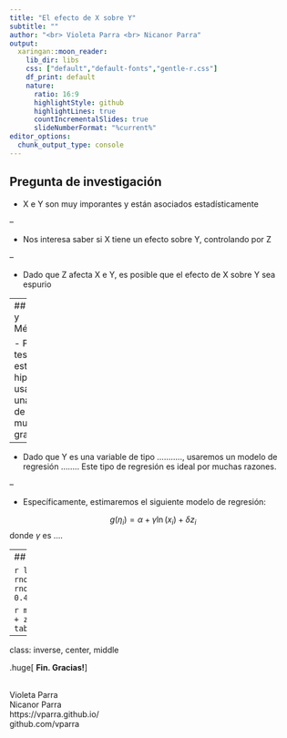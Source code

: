 ```yaml
---
title: "El efecto de X sobre Y"
subtitle: ""
author: "<br> Violeta Parra <br> Nicanor Parra"
output:
  xaringan::moon_reader:
    lib_dir: libs
    css: ["default","default-fonts","gentle-r.css"]
    df_print: default
    nature:
      ratio: 16:9
      highlightStyle: github
      highlightLines: true
      countIncrementalSlides: true
      slideNumberFormat: "%current%"
editor_options: 
  chunk_output_type: console
---
```

## Pregunta de investigación


- X e Y son muy imporantes y están asociados estadísticamente

--

- Nos interesa saber si X tiene un efecto sobre Y, controlando por Z

--

- Dado que Z afecta X e Y, es posible que el efecto de X sobre Y sea espurio


---
## Datos y Métodos

- Para testear esta hipótesis usaremos una base de datos muy grande.

--

- Dado que Y es una variable de tipo ..........., usaremos un modelo de regresión ........ Este tipo de regresión es ideal por muchas razones.

--

- Específicamente, estimaremos el siguiente modelo de regresión:

$$g(\eta_{i}) = \alpha + \gamma \ln(x_{i}) + \delta z_{i}$$
donde $\gamma$ es ....

---
## Resultados


```r
library("knitr")
z <- rnorm(1000)
x <- 0.3*z + rnorm(1000)
y <- 0.2*z + 0.4*x + rnorm(1000)
```

```r
mimodelo <- lm(y ~ log(x) + z)
tab_model(summary(mimodelo))
```


---
class: inverse, center, middle

.huge[
**Fin. Gracias!**
]

<br>
Violeta Parra <br> Nicanor Parra <br>
https://vparra.github.io/ <br>
github.com/vparra




